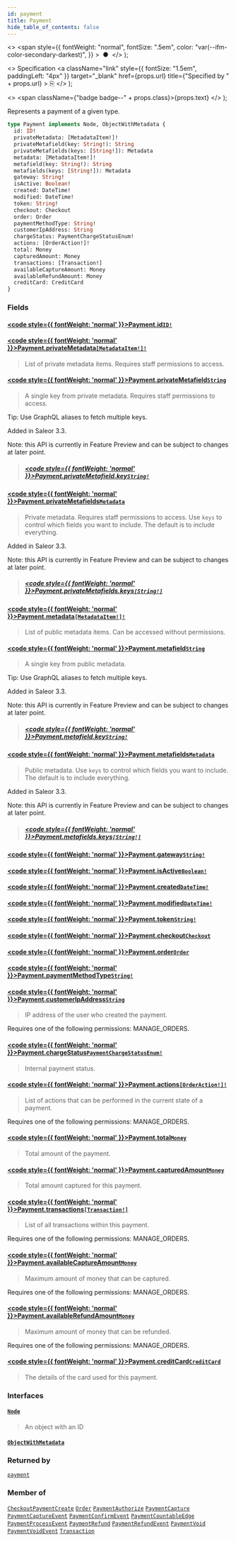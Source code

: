 ```yaml
---
id: payment
title: Payment
hide_table_of_contents: false
---
```


  <>
    <span
      style={{
        fontWeight: "normal",
        fontSize: ".5em",
        color: "var(--ifm-color-secondary-darkest)",
      }}
    >
      &nbsp;●&nbsp;
    </span>
  </>
);

  <>
    Specification
    <a
      className="link"
      style={{ fontSize: "1.5em", paddingLeft: "4px" }}
      target="\_blank"
      href={props.url}
      title={"Specified by " + props.url}
    >
      ⎘
    </a>
  </>
);

  <>
    <span className={"badge badge--" + props.class}>{props.text}</span>
  </>
);

Represents a payment of a given type.

```graphql
type Payment implements Node, ObjectWithMetadata {
  id: ID!
  privateMetadata: [MetadataItem!]!
  privateMetafield(key: String!): String
  privateMetafields(keys: [String!]): Metadata
  metadata: [MetadataItem!]!
  metafield(key: String!): String
  metafields(keys: [String!]): Metadata
  gateway: String!
  isActive: Boolean!
  created: DateTime!
  modified: DateTime!
  token: String!
  checkout: Checkout
  order: Order
  paymentMethodType: String!
  customerIpAddress: String
  chargeStatus: PaymentChargeStatusEnum!
  actions: [OrderAction!]!
  total: Money
  capturedAmount: Money
  transactions: [Transaction!]
  availableCaptureAmount: Money
  availableRefundAmount: Money
  creditCard: CreditCard
}
```

### Fields

#### [<code style={{ fontWeight: 'normal' }}>Payment.<b>id</b></code>](#)<Bullet />[`ID!`](../../../storefront/miscellaneous/scalars/id) <Badge class="secondary" text="non-null"/> <Badge class="secondary" text="scalar"/>

>

#### [<code style={{ fontWeight: 'normal' }}>Payment.<b>privateMetadata</b></code>](#)<Bullet />[`[MetadataItem!]!`](../../../storefront/miscellaneous/objects/metadata-item) <Badge class="secondary" text="non-null"/> <Badge class="secondary" text="object"/>

> List of private metadata items. Requires staff permissions to access.

#### [<code style={{ fontWeight: 'normal' }}>Payment.<b>privateMetafield</b></code>](#)<Bullet />[`String`](../../../storefront/miscellaneous/scalars/string) <Badge class="secondary" text="scalar"/>

> A single key from private metadata. Requires staff permissions to access.

Tip: Use GraphQL aliases to fetch multiple keys.

Added in Saleor 3.3.

Note: this API is currently in Feature Preview and can be subject to changes at later point.

> ##### [<code style={{ fontWeight: 'normal' }}>Payment.privateMetafield.<b>key</b></code>](#)<Bullet />[`String!`](../../../storefront/miscellaneous/scalars/string) <Badge class="secondary" text="non-null"/> <Badge class="secondary" text="scalar"/>

#### [<code style={{ fontWeight: 'normal' }}>Payment.<b>privateMetafields</b></code>](#)<Bullet />[`Metadata`](../../../storefront/miscellaneous/scalars/metadata) <Badge class="secondary" text="scalar"/>

> Private metadata. Requires staff permissions to access. Use `keys` to control which fields you want to include. The default is to include everything.

Added in Saleor 3.3.

Note: this API is currently in Feature Preview and can be subject to changes at later point.

> ##### [<code style={{ fontWeight: 'normal' }}>Payment.privateMetafields.<b>keys</b></code>](#)<Bullet />[`[String!]`](../../../storefront/miscellaneous/scalars/string) <Badge class="secondary" text="list"/> <Badge class="secondary" text="scalar"/>

#### [<code style={{ fontWeight: 'normal' }}>Payment.<b>metadata</b></code>](#)<Bullet />[`[MetadataItem!]!`](../../../storefront/miscellaneous/objects/metadata-item) <Badge class="secondary" text="non-null"/> <Badge class="secondary" text="object"/>

> List of public metadata items. Can be accessed without permissions.

#### [<code style={{ fontWeight: 'normal' }}>Payment.<b>metafield</b></code>](#)<Bullet />[`String`](../../../storefront/miscellaneous/scalars/string) <Badge class="secondary" text="scalar"/>

> A single key from public metadata.

Tip: Use GraphQL aliases to fetch multiple keys.

Added in Saleor 3.3.

Note: this API is currently in Feature Preview and can be subject to changes at later point.

> ##### [<code style={{ fontWeight: 'normal' }}>Payment.metafield.<b>key</b></code>](#)<Bullet />[`String!`](../../../storefront/miscellaneous/scalars/string) <Badge class="secondary" text="non-null"/> <Badge class="secondary" text="scalar"/>

#### [<code style={{ fontWeight: 'normal' }}>Payment.<b>metafields</b></code>](#)<Bullet />[`Metadata`](../../../storefront/miscellaneous/scalars/metadata) <Badge class="secondary" text="scalar"/>

> Public metadata. Use `keys` to control which fields you want to include. The default is to include everything.

Added in Saleor 3.3.

Note: this API is currently in Feature Preview and can be subject to changes at later point.

> ##### [<code style={{ fontWeight: 'normal' }}>Payment.metafields.<b>keys</b></code>](#)<Bullet />[`[String!]`](../../../storefront/miscellaneous/scalars/string) <Badge class="secondary" text="list"/> <Badge class="secondary" text="scalar"/>

#### [<code style={{ fontWeight: 'normal' }}>Payment.<b>gateway</b></code>](#)<Bullet />[`String!`](../../../storefront/miscellaneous/scalars/string) <Badge class="secondary" text="non-null"/> <Badge class="secondary" text="scalar"/>

>

#### [<code style={{ fontWeight: 'normal' }}>Payment.<b>isActive</b></code>](#)<Bullet />[`Boolean!`](../../../storefront/miscellaneous/scalars/boolean) <Badge class="secondary" text="non-null"/> <Badge class="secondary" text="scalar"/>

>

#### [<code style={{ fontWeight: 'normal' }}>Payment.<b>created</b></code>](#)<Bullet />[`DateTime!`](../../../storefront/miscellaneous/scalars/date-time) <Badge class="secondary" text="non-null"/> <Badge class="secondary" text="scalar"/>

>

#### [<code style={{ fontWeight: 'normal' }}>Payment.<b>modified</b></code>](#)<Bullet />[`DateTime!`](../../../storefront/miscellaneous/scalars/date-time) <Badge class="secondary" text="non-null"/> <Badge class="secondary" text="scalar"/>

>

#### [<code style={{ fontWeight: 'normal' }}>Payment.<b>token</b></code>](#)<Bullet />[`String!`](../../../storefront/miscellaneous/scalars/string) <Badge class="secondary" text="non-null"/> <Badge class="secondary" text="scalar"/>

>

#### [<code style={{ fontWeight: 'normal' }}>Payment.<b>checkout</b></code>](#)<Bullet />[`Checkout`](../../../storefront/checkout/objects/checkout) <Badge class="secondary" text="object"/>

>

#### [<code style={{ fontWeight: 'normal' }}>Payment.<b>order</b></code>](#)<Bullet />[`Order`](../../../storefront/orders/objects/order) <Badge class="secondary" text="object"/>

>

#### [<code style={{ fontWeight: 'normal' }}>Payment.<b>paymentMethodType</b></code>](#)<Bullet />[`String!`](../../../storefront/miscellaneous/scalars/string) <Badge class="secondary" text="non-null"/> <Badge class="secondary" text="scalar"/>

>

#### [<code style={{ fontWeight: 'normal' }}>Payment.<b>customerIpAddress</b></code>](#)<Bullet />[`String`](../../../storefront/miscellaneous/scalars/string) <Badge class="secondary" text="scalar"/>

> IP address of the user who created the payment.

Requires one of the following permissions: MANAGE_ORDERS.

>

#### [<code style={{ fontWeight: 'normal' }}>Payment.<b>chargeStatus</b></code>](#)<Bullet />[`PaymentChargeStatusEnum!`](../../../storefront/payments/enums/payment-charge-status-enum) <Badge class="secondary" text="non-null"/> <Badge class="secondary" text="enum"/>

> Internal payment status.

#### [<code style={{ fontWeight: 'normal' }}>Payment.<b>actions</b></code>](#)<Bullet />[`[OrderAction!]!`](../../../storefront/payments/enums/order-action) <Badge class="secondary" text="non-null"/> <Badge class="secondary" text="enum"/>

> List of actions that can be performed in the current state of a payment.

Requires one of the following permissions: MANAGE_ORDERS.

>

#### [<code style={{ fontWeight: 'normal' }}>Payment.<b>total</b></code>](#)<Bullet />[`Money`](../../../storefront/miscellaneous/objects/money) <Badge class="secondary" text="object"/>

> Total amount of the payment.

#### [<code style={{ fontWeight: 'normal' }}>Payment.<b>capturedAmount</b></code>](#)<Bullet />[`Money`](../../../storefront/miscellaneous/objects/money) <Badge class="secondary" text="object"/>

> Total amount captured for this payment.

#### [<code style={{ fontWeight: 'normal' }}>Payment.<b>transactions</b></code>](#)<Bullet />[`[Transaction!]`](../../../storefront/payments/objects/transaction) <Badge class="secondary" text="list"/> <Badge class="secondary" text="object"/>

> List of all transactions within this payment.

Requires one of the following permissions: MANAGE_ORDERS.

>

#### [<code style={{ fontWeight: 'normal' }}>Payment.<b>availableCaptureAmount</b></code>](#)<Bullet />[`Money`](../../../storefront/miscellaneous/objects/money) <Badge class="secondary" text="object"/>

> Maximum amount of money that can be captured.

Requires one of the following permissions: MANAGE_ORDERS.

>

#### [<code style={{ fontWeight: 'normal' }}>Payment.<b>availableRefundAmount</b></code>](#)<Bullet />[`Money`](../../../storefront/miscellaneous/objects/money) <Badge class="secondary" text="object"/>

> Maximum amount of money that can be refunded.

Requires one of the following permissions: MANAGE_ORDERS.

>

#### [<code style={{ fontWeight: 'normal' }}>Payment.<b>creditCard</b></code>](#)<Bullet />[`CreditCard`](../../../storefront/payments/objects/credit-card) <Badge class="secondary" text="object"/>

> The details of the card used for this payment.

### Interfaces

#### [`Node`](../../../storefront/miscellaneous/interfaces/node) <Badge class="secondary" text="interface"/>

> An object with an ID

#### [`ObjectWithMetadata`](../../../storefront/miscellaneous/interfaces/object-with-metadata) <Badge class="secondary" text="interface"/>

>

### Returned by

[`payment`](../../../storefront/payments/queries/payment) <Badge class="secondary" text="query"/>

### Member of

[`CheckoutPaymentCreate`](../../../storefront/checkout/objects/checkout-payment-create) <Badge class="secondary" text="object"/><Bullet />[`Order`](../../../storefront/orders/objects/order) <Badge class="secondary" text="object"/><Bullet />[`PaymentAuthorize`](../../../storefront/miscellaneous/objects/payment-authorize) <Badge class="secondary" text="object"/><Bullet />[`PaymentCapture`](../../../storefront/payments/objects/payment-capture) <Badge class="secondary" text="object"/><Bullet />[`PaymentCaptureEvent`](../../../storefront/miscellaneous/objects/payment-capture-event) <Badge class="secondary" text="object"/><Bullet />[`PaymentConfirmEvent`](../../../storefront/miscellaneous/objects/payment-confirm-event) <Badge class="secondary" text="object"/><Bullet />[`PaymentCountableEdge`](../../../storefront/miscellaneous/objects/payment-countable-edge) <Badge class="secondary" text="object"/><Bullet />[`PaymentProcessEvent`](../../../storefront/miscellaneous/objects/payment-process-event) <Badge class="secondary" text="object"/><Bullet />[`PaymentRefund`](../../../storefront/payments/objects/payment-refund) <Badge class="secondary" text="object"/><Bullet />[`PaymentRefundEvent`](../../../storefront/miscellaneous/objects/payment-refund-event) <Badge class="secondary" text="object"/><Bullet />[`PaymentVoid`](../../../storefront/payments/objects/payment-void) <Badge class="secondary" text="object"/><Bullet />[`PaymentVoidEvent`](../../../storefront/miscellaneous/objects/payment-void-event) <Badge class="secondary" text="object"/><Bullet />[`Transaction`](../../../storefront/payments/objects/transaction) <Badge class="secondary" text="object"/>

